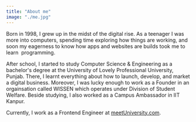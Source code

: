 ```yaml
---
title: "About me"
image: "./me.jpg"
---
```



Born in 1998, I grew up in the midst of the digital rise. As a teenager I was more into computers, spending time exploring how things are working, and soon my eagerness to know how apps and websites are builds took me to learn  programming.

After school, I started to study <Underlining highlight>Computer Science & Engineering as a bachelor's degree</Underlining> at the University of Lovely Professional University, Punjab. There, I learnt everything
about how to launch, develop, and market a digital business. Moreover, I was lucky enough to work as a <Underlining highlight>Founder</Underlining> in an orgainsation called WISSEN which operates under Division of Student Welfare. Beside studying,
I also worked as a <Underlining highlight>Campus Ambassador in IIT Kanpur</Underlining>.

Currently, I work as a <Underlining highlight>Frontend Engineer</Underlining> at <a href="https://www.meetuniversity.com/" target="_blank" rel="nofollow noopener noreferrer" aria-label="External Link">meetUniversity.com</a>.
